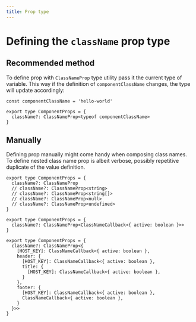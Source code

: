 ```yaml
---
title: Prop type
---
```


# Defining the `className` prop type

## Recommended method

To define prop with `ClassNameProp` type utility pass it the current type of variable.
This way if the definition of `componentClassName` changes, the type will update accordingly:

```tsx
const componentClassName = 'hello-world'

export type ComponentProps = {
  className?: ClassNameProp<typeof componentClassName>
}
```

## Manually

Defining prop manually might come handy when composing class names.
To define nested class name prop is albeit verbose, possibly repetitive duplicate of the value definition.

```tsx title="Stateless prop (following comments are interchangeable)"
export type ComponentProps = {
  className?: ClassNameProp
  // className?: ClassNameProp<string>
  // className?: ClassNameProp<string[]>
  // className?: ClassNameProp<null>
  // className?: ClassNameProp<undefined>
}
```

```tsx title="Stateful prop"
export type ComponentProps = {
  className?: ClassNameProp<ClassNameCallback<{ active: boolean }>>
}
```

```tsx title="Nested prop"
export type ComponentProps = {
  className?: ClassNameProp<{
    [HOST_KEY]: ClassNameCallback<{ active: boolean },
    header: {
      [HOST_KEY]: ClassNameCallback<{ active: boolean },
      title: {
        [HOST_KEY]: ClassNameCallback<{ active: boolean },
      }
    },
    footer: {
      [HOST_KEY]: ClassNameCallback<{ active: boolean },
      ClassNameCallback<{ active: boolean },
    }
  }>>
}
```
